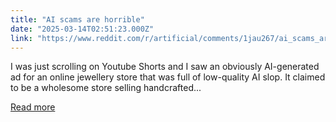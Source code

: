 ```yaml
---
title: "AI scams are horrible"
date: "2025-03-14T02:51:23.000Z"
link: "https://www.reddit.com/r/artificial/comments/1jau267/ai_scams_are_horrible/"
---
```


I was just scrolling on Youtube Shorts and I saw an obviously AI-generated ad for an online jewellery store that was full of low-quality AI slop. It claimed to be a wholesome store selling handcrafted...

[Read more](https://www.reddit.com/r/artificial/comments/1jau267/ai_scams_are_horrible/)
